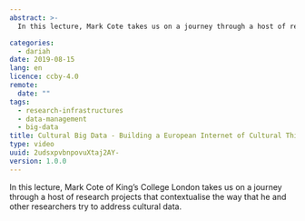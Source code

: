 ```yaml
---
abstract: >-
  In this lecture, Mark Cote takes us on a journey through a host of research projects that contextualise the way that he and other researchers try to address cultural data.

categories:
  - dariah
date: 2019-08-15
lang: en
licence: ccby-4.0
remote:
  date: ""
tags:
  - research-infrastructures
  - data-management
  - big-data
title: Cultural Big Data - Building a European Internet of Cultural Things
type: video
uuid: 2udsxpvbnpovuXtaj2AY-
version: 1.0.0
---
```


In this lecture, Mark Cote of King’s College London takes us on a journey through a host of research projects that contextualise the way that he and other researchers try to address cultural data.

<VideoCard
  title="Cultural Big Data"
  subtitle="Building a European Internet of Cultural Things"
  id="6Vjhm6SJhpo"
  image="/assets/images/cms/posts/cultural-big-data/mark-cote.png"
/>
